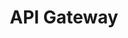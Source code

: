---
id: "sd_easy_mc_009"
questionType: "MULTIPLE_CHOICE"
title: "API Gateway"
description: "What does an API Gateway do?"
difficulty: "EASY"
category: "System Design"
options:
  - "Stores user credentials"
  - "Routes API requests"
  - "Encrypts databases"
  - "Monitors CPU usage"
correctAnswer: 1
---